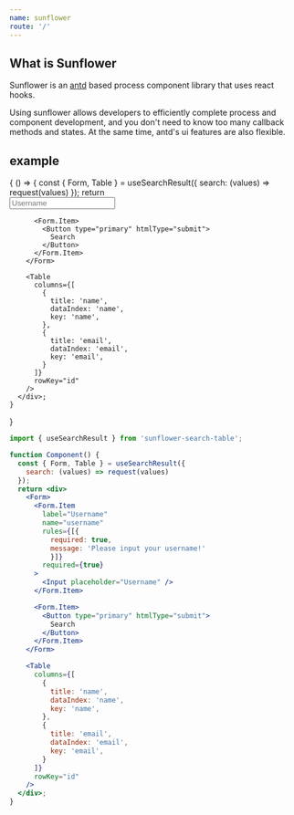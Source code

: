 ```yaml
---
name: sunflower
route: '/'
---
```





## What is Sunflower

Sunflower is an [antd](https://ant.design/) based process component library that uses react hooks.

Using sunflower allows developers to efficiently complete process and component development, and you don't need to know too many callback methods and states. At the same time, antd's ui features are also flexible.

## example

<Playground>
  {
    () => {
      const { Form, Table } = useSearchResult({
        search: (values) => request(values)
      });
      return <div>
        <Form>
          <Form.Item
            label="Username"
            name="username"
            rules={[{ 
              required: true,
              message: 'Please input your username!' 
              }]}
            required={true}
          >
            <Input placeholder="Username" />
          </Form.Item>

          <Form.Item>
            <Button type="primary" htmlType="submit">
              Search
            </Button>
          </Form.Item>
        </Form>

        <Table
          columns={[
            {
              title: 'name',
              dataIndex: 'name',
              key: 'name',
            },
            {
              title: 'email',
              dataIndex: 'email',
              key: 'email',
            }
          ]}
          rowKey="id"
        />
      </div>;
    }
  }
</Playground>

```jsx
import { useSearchResult } from 'sunflower-search-table';

function Component() {
  const { Form, Table } = useSearchResult({
    search: (values) => request(values)
  });
  return <div>
    <Form>
      <Form.Item
        label="Username"
        name="username"
        rules={[{ 
          required: true,
          message: 'Please input your username!' 
          }]}
        required={true}
      >
        <Input placeholder="Username" />
      </Form.Item>

      <Form.Item>
        <Button type="primary" htmlType="submit">
          Search
        </Button>
      </Form.Item>
    </Form>

    <Table
      columns={[
        {
          title: 'name',
          dataIndex: 'name',
          key: 'name',
        },
        {
          title: 'email',
          dataIndex: 'email',
          key: 'email',
        }
      ]}
      rowKey="id"
    />
  </div>;
}
```
